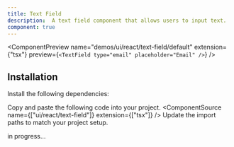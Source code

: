 ```yaml
---
title: Text Field
description:  A text field component that allows users to input text.
component: true
---
```


<ComponentPreview
  name="demos/ui/react/text-field/default"
  extension={"tsx"}
  preview={`<TextField type="email" placeholder="Email" />`}
/>

## Installation

<Steps>
<Step>Install the following dependencies:</Step>

  <Step>Copy and paste the following code into your project.</Step>
  <ComponentSource  name={["ui/react/text-field"]} extension={["tsx"]} />
  <Step>Update the import paths to match your project setup.</Step>

</Steps>

in progress...
